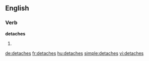 ==English==

===Verb===
'''detaches'''

#{{third-person singular of|detach}}

[[de:detaches]]
[[fr:detaches]]
[[hu:detaches]]
[[simple:detaches]]
[[vi:detaches]]